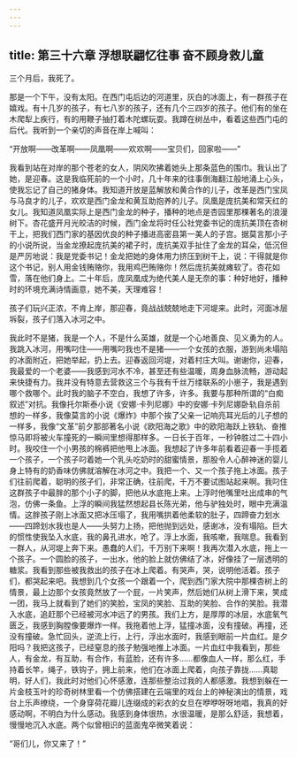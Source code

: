 ```yaml
---
---
---
```

title: 第三十六章 浮想联翩忆往事 奋不顾身救儿童
---




三个月后，我死了。

那是一个下午，没有太阳。在西门屯后边的河道里，灰白的冰面上，有一群孩子在嬉戏。有十几岁的孩子，有七八岁的孩子，还有几个三四岁的孩子。他们有的坐在木爬犁上疾行，有的用鞭子抽打着木陀螺玩耍。我蹲在树丛中，看着这些西门屯的后代。我听到一个亲切的声音在岸上喊叫：

“开放啊——改革啊——凤凰啊——欢欢啊——宝贝们，回家啦——”

我看到站在对岸的那个苍老的女人，阴风吹拂着她头上那条蓝色的围巾。我认出了她，是迎春。这是我临死前的一个小时，几十年来的往事倒海翻江般地涌上心头，使我忘记了自己的猪身体。我知道开放是蓝解放和黄合作的儿子，改革是西门宝凤与马良才的儿子，欢欢是西门金龙和黄互助抱养的儿子。凤凰是庞抗美和常天红的女儿。我知道凤凰实际上是西门金龙的种子，播种的地点是杏园里那棵著名的浪漫树下。杏花盛开月光皎洁的时候，西门金龙将时任公社党委书记的庞抗美顶在杏树干上，把我们西门家的基因优良的种子播进高密县第一美人的子宫。据莫言那小子的小说所说，当金龙撩起庞抗美的裙子时，庞抗美双手扯住了金龙的耳朵，低沉但是严厉地说：我是党委书记！金龙把她的身体用力挤压到树干上，说：干得就是你这个书记，别人用金钱贿赂你，我用鸡巴贿赂你！然后庞抗美就瘫软了。杏花如雪，落在他们身上。二十年后，庞凤凰成为绝代美人是无奈的事：种好地好，播种时的环境充满诗情画意，她不美，天理难容！

孩子们玩兴正浓，不肯上岸，那迎春，竟战战兢兢地走下河堤来。此时，河面冰层坼裂，孩子们落入冰河之中。

我此时不是猪，我是一个人，不是什么英雄，就是一个心地善良、见义勇为的人。我跳入冰河，用嘴叼住——用嘴叼我也不是猪——一个女孩的衣服，游到尚未塌陷的冰面附近，把她举起，扔上去。迎春返回河堤，对着村庄大叫。谢谢你，迎春，我最爱的一个老婆——我感到河水不冷，甚至还有些温暖，周身血脉流畅，游动起来快捷有力。我并没有特意去营救这三个与我有千丝万缕联系的小崽子，我是遇到哪个救哪个。此时我的脑子不空白，我想了许多，许多。我要与那种所谓的“白痴叙述”对抗。我像托尔斯泰小说《安娜·卡列尼娜》中的安娜·卡列尼娜卧轨自杀前想的一样多，我像莫言的小说《爆炸》中那个挨了父亲一记响亮耳光后的儿子想的一样多，我像“文革”前夕那部著名小说《欧阳海之歌》中的欧阳海跃上铁轨、奋推惊马即将被火车撞死的一瞬间里想得那样多。一日长于百年，一秒钟胜过二十四小时。我咬住一个小男孩的棉裤把他甩上冰面。我想起了许多年前看着迎春一手揽着一个孩子，一个孩子叼着她一个乳头吃奶时的甜蜜情景，那股令人心醉神迷的婴儿身上特有的奶香味仿佛就溶解在冰河之中。我把一个、又一个孩子拖上冰面。孩子们往前爬着，聪明的孩子们，非常正确，往前爬，千万不要试图站起来啊。我叼住这群孩子中最胖的那个小子的脚，把他从水底拖上来。上浮时他嘴里吐出成串的气泡，仿佛一条鱼。上浮的瞬间我猛然想起县长陈光弟，他与驴独处时，眼中充满温情。这胖孩子刚上冰面又把冰压塌了，我用嘴拱着他柔软的肚子，四蹄奋力划水——四蹄划水我也是人——头努力上扬，把他抛到远处，感谢冰，没有塌陷。巨大的惯性使我坠入水底，我的鼻孔进水，呛了。浮上水面，我咳嗽，我喘息。我看到一群人，从河堤上奔下来。愚蠢的人们，千万别下来啊！我再次潜入水底，拖上一个孩子。一个圆脸的孩子，一出水，他的脸上就仿佛结了冰，好像挂了一层透明的糖浆。我看到那些被我救出的孩子在冰上爬着。有哭声，哭，说明他活着。孩子们，都哭起来吧。我想到几个女孩一个跟着一个，爬到西门家大院中那棵杏树上的情景，最上边那个女孩竟然放了一个屁，一片笑声，然后她们从树上滑下来，笑成一团，我马上就看到了她们的笑脸，宝凤的笑脸、互助的笑脸、合作的笑脸。我潜入水底，追赶那个已经被河水冲远了的男孩。我们上方，是厚厚的冰层，水底氧气匮乏，我感到胸膛像要爆炸一样。我拖着他上浮，猛撞冰面，没有撞破。再撞，还没有撞破。急忙回头，逆流上行，上行，浮出水面时，我感到眼前一片血红。是夕阳吗？我把这孩子，已经窒息的孩子勉强地推上冰面。一片血红中我看到，那些人，有金龙，有互助，有合作，有蓝脸，还有许多……都像血人一样，那么红，手持着长竿，绳子，铁钩子，拥上前来，他们在冰面上爬着，向孩子靠拢……真聪明，好人们，我此时对他们心怀感激，连那些整治过我的人都感激。我想到躲在一片金枝玉叶的珍奇树林里看一个仿佛搭建在云端里的戏台上的神秘演出的情景，戏台上乐声缭绕，一个身穿荷花瓣儿连缀成的彩衣的女旦在咿咿呀呀地唱，我真的好感动啊，不明白为什么感动。我感到身体很热，水很温暖，是那么舒适，我想着，慢慢地沉入水底。两个似曾相识的蓝面鬼卒微笑着说：

“哥们儿，你又来了！”